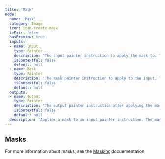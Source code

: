 ```yaml
---
title: 'Mask'
node:
  name: 'Mask'
  category: Image
  icon: icon-create-mask
  isPair: false
  hasPreview: true
  inputs:
  - name: Input
    type: Painter
    description: 'The input painter instruction to apply the mask to. This is the image that will be masked.'
    isContextful: false
    default: null
  - name: Mask
    type: Painter
    description: 'The mask painter instruction to apply to the input. This mask will define the areas of the input that will be visible or hidden.'
    isContextful: false
    default: null
  outputs:
  - name: Output
    type: Painter
    description: 'The output painter instruction after applying the mask to the input. This will render the input image with the mask applied, showing only the areas defined by the mask.'
    isContextful: false
    default: null
  description: 'Applies a mask to an input painter instruction. The mask defines which parts of the input will be visible or hidden. This is useful for creating complex compositions where only certain areas of an image should be displayed based on the mask shape.'
---
```


## Masks

For more information about masks, see the [Masking](/docs/usage/layers/masking) docuementation.